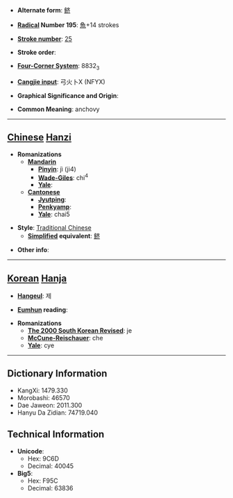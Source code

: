 * '''Alternate form''': [[鲚]]

* '''[[Wiktionary:Chinese radical index| Radical]] Number 195''': [[Wiktionary:Chinese radical index 魚|魚]]+14 strokes

* '''[[Wiktionary:Chinese total strokes index|Stroke number]]''': [[Wiktionary:Chinese total strokes index 25|25]]

* '''Stroke order''': 

* '''[[Wiktionary:Chinese four corner index|Four-Corner System]]''': 8832<sub>3</sub>

* '''[[Wiktionary:Chinese Cangjie index|Cangjie input]]''': 弓火卜X (NFYX)

* '''Graphical Significance and Origin''': 

* '''Common Meaning''': anchovy

----

== [[Chinese]] [[Hanzi]] ==

* '''Romanizations'''
** '''[[Mandarin]]'''
*** '''[[Pinyin]]''': jì (ji4)
*** '''[[Wade-Giles]]''': chi<sup>4</sup>
*** '''[[Yale]]''': 
** '''[[Cantonese]]'''
*** '''[[Jyutping]]''':
*** '''[[Penkyamp]]''': 
*** '''[[Yale]]''': chai5

* '''Style''': [[Traditional Chinese]] 
** '''[[Simplified Chinese|Simplified]] equivalent''': [[鲚]]

* '''Other info''': 

----

== [[Korean]] [[Hanja]] ==

* '''[[Hangeul]]''': 제

* '''[[Eumhun]] reading''': 

* '''Romanizations'''
** '''[[The 2000 South Korean Revised Romanization|The 2000 South Korean Revised]]''': je
** '''[[McCune-Reischauer]]''': che
** '''[[Yale]]''': cye

----

== Dictionary Information ==

* KangXi: 1479.330
* Morobashi: 46570
* Dae Jaweon: 2011.300
* Hanyu Da Zidian: 74719.040

== Technical Information ==

* '''Unicode''':
** Hex: 9C6D
** Decimal: 40045
* '''Big5''':
** Hex: F95C
** Decimal: 63836